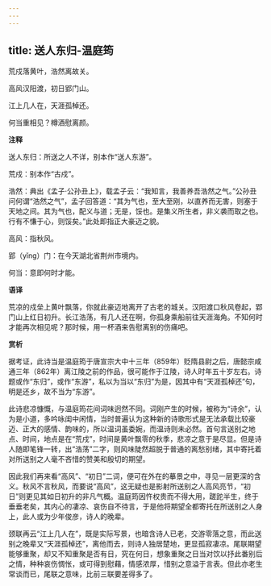 ```yaml
---
---
---
```

title: 送人东归-温庭筠
---

荒戍落黄叶，浩然离故关。

高风汉阳渡，初日郢门山。

江上几人在，天涯孤棹还。

何当重相见？樽酒慰离颜。

**注释**

送人东归：所送之人不详，别本作“送人东游”。

荒戍：别本作“古戍”。

浩然：典出《孟子·公孙丑上》，载孟子云：“我知言，我善养吾浩然之气。”公孙丑问何谓“浩然之气”，孟子回答道：“其为气也，至大至刚，以直养而无害，则塞于天地之间。其为气也，配义与道；无是，馁也。是集义所生者，非义袭而取之也。行有不慊于心，则馁矣。”此处即指正大豪迈之貌。

高风：指秋风。

郢（yǐng）门：在今天湖北省荆州市境内。

何当：意即何时才能。

**语译**

荒凉的戍垒上黄叶飘落，你就此豪迈地离开了古老的城关。汉阳渡口秋风卷起，郢门山上红日初升。长江浩荡，有几人还在啊，你孤身乘船前往天涯海角。不知何时才能再次相见呢？那时候，用一杯酒来告慰离别的伤痛吧。

**赏析**

据考证，此诗当是温庭筠于唐宣宗大中十三年（859年）贬隋县尉之后，唐懿宗咸通三年（862年）离江陵之前的作品，很可能作于江陵，诗人时年五十岁左右。诗题或作“东归”，或作“东游”，私以为当以“东归”为是，因其中有“天涯孤棹还”句，明是还乡，故不当为“东游”。

此诗悲凉慷慨，与温庭筠花间词味迥然不同。词刚产生的时候，被称为“诗余”，认为是小道，多吟咏闺中闲情，当时普遍认为这种新的诗歌形式是无法承载比较豪迈、正大的感情、韵味的，所以温词虽委婉，而温诗则未必然。首句言送别之地点、时间，地点是在“荒戍”，时间是黄叶飘零的秋季，悲凉之意于是尽显。但是诗人随即笔锋一转，出“浩荡”二字，则风味陡然超脱于普通的离愁别绪，其中寄托着对所送别之人毫不吝惜的赞美和殷切的期望。

因此我们再来看“高风”、“初日”二词，便可在外在的摹景之中，寻见一层更深的含义。秋风不言秋风，而要说“高风”，这无疑也是影射所送别之人高风亮节，“初日”则更见其如日初升的非凡气概。温庭筠因忤权贵而不得大用，蹉跎半生，终于垂垂老矣，其内心的凄凉、哀伤自不待言，于是他将期望全都寄托在所送别之人身上，此人或为少年俊彦，诗人的晚辈。

颈联再云“江上几人在”，既是实际写景，也暗含诗人已老，交游零落之意，而此送别之晚辈又“天涯孤棹还”，离他而去，则诗人独居楚地，更显孤寂凄凉。尾联期望能够重聚，却又不知重聚是否有日，究在何日，想象重聚之日当对饮以抒此番别后之情，种种哀伤惆怅，或可得到慰藉，情感浓厚，惜别之意溢于言表。但此亦老生常谈而已，尾联之意味，比前三联要差得多了。